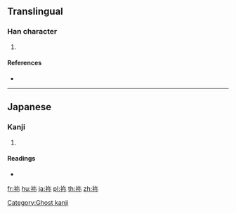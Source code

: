 {{character info/new}}
==Translingual==

===Han character===
{{Han char|rn=145|rad=衣|as=05|sn=11|four=|canj=LOF|ids=⿰衤尓}}

# {{defn|Han|sort=衣05}}

====References====
* {{Han ref|kx=1115.211|hdz=53083.071|uh=88AE|ud=34990}}

----

==Japanese==

===Kanji===
{{ja-kanji|grade=|rs=衣05}}

# {{defn|lang=ja|sort=衣05}}

====Readings====
* {{ja-readings|on=[[ね]] (ne)|kun=|nanori=}}

[[Category:Ghost kanji]]

[[fr:袮]]
[[hu:袮]]
[[ja:袮]]
[[pl:袮]]
[[th:袮]]
[[zh:袮]]